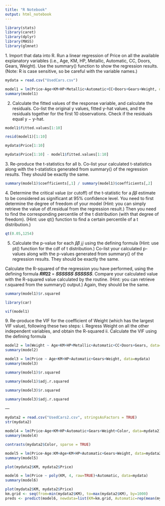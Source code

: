 ```yaml
---
title: "R Notebook"
output: html_notebook
---
```


```r
library(stats)
library(caret)
library(dplyr)
library(MASS)
library(glmnet)
```

1\. Import that data into R. Run a linear regression of Price on all the available explanatory variables (i.e., Age, KM, HP, Metallic, Automatic, CC, Doors, Gears, Weight). Use the summary() function to show the regression results. (Note: R is case sensitive, so be careful with the variable names.)

```r
mydata = read.csv("UsedCars.csv")
```

```r
model1 = lm(Price~Age+KM+HP+Metallic+Automatic+CC+Doors+Gears+Weight, data=mydata)
summary(model1)
```

2.  Calculate the fitted values of the response variable, and calculate the residuals. Co-list the original y values, fitted y-hat values, and the residuals together for the first 10 observations. Check if the residuals equal y − y-hat.

```r
model1$fitted.values[1:10]
```

```r
resid(model1)[1:10]
```

```r
mydata$Price[1:10]
```

```r
mydata$Price[1:10] - model1$fitted.values[1:10]
```

3\. Re-produce the t-statistics for all b. Co-list your calculated t-statistics along with the t-statistics generated from summary() of the regression results. They should be exactly the same.\

```r
summary(model1)$coefficients[,1] / summary(model1)$coefficients[,2]
```

4\. Determine the critical value (or cutoff) of the t-statistic for a 𝛽𝛽 estimate to be considered as significant at 95% confidence level. You need to first determine the degree of freedom of your model (Hint: you can simply retrieve the value of df.residual from the regression result.) Then you need to find the corresponding percentile of the t distribution (with that degree of freedom). (Hint: use qt() function to find a certain percentile of a t distribution.)

```r
qt(0.05,1254)
```

5.  Calculate the p-value for each 𝛽𝛽̂ 𝑗𝑗 using the defining formula (Hint: use pt() function for the cdf of t distribution.) Co-list your calculated p-values along with the p-values generated from summary() of the regression results. They should be exactly the same.

Calculate the R-squared of the regression you have performed, using the defining formula 𝑹𝑹𝟐𝟐 = 𝑺𝑺𝑺𝑺𝑺𝑺 𝑺𝑺𝑺𝑺𝑺𝑺. Compare your calculated value with the R-squared value calculated by the routine. (Hint: you can retrieve r.squared from the summary() output.) Again, they should be the same.

```r
summary(model1)$r.squared
```

```r
library(car)
```

```r
vif(model1)
```

9\. Re-produce the VIF for the coefficient of Weight (which has the largest VIF value), following these two steps: i. Regress Weight on all the other independent variables, and obtain the R-squared ii. Calculate the VIF using the defining formula

```r
model2 = lm(Weight ~ Age+KM+HP+Metallic+Automatic+CC+Doors+Gears, data=mydata)
summary(model2)
```

```r
model3 = lm(Price ~ Age+KM+HP+Automatic+Gears+Weight, data=mydata)
summary(model3)
```

```r
summary(model1)$r.squared
```

```r
summary(model1)$adj.r.squared
```

```r
summary(model3)$r.squared
```

```r
summary(model3)$adj.r.squared
```

---\

```r
mydata2 = read.csv("UsedCars2.csv", stringsAsFactors = TRUE)
str(mydata2)
```

```r
model4 = lm(Price~Age+KM+HP+Automatic+Gears+Weight+Color, data=mydata2)
summary(model4)
```

```r
contrasts(mydata2$Color, sparse = TRUE)
```

```r
model5 = lm(Price~Age:KM+Age+KM+HP+Automatic+Gears+Weight, data=mydata2)
summary(model5)
```

```r
plot(mydata2$KM, mydata2$Price)
```

```r
model6 = lm(Price ~ poly(KM, 4, raw=TRUE)+Automatic, data=mydata)
summary(model6)
```

```r
plot(mydata2$KM, mydata2$Price)
km.grid <- seq(from=min(mydata2$KM), to=max(mydata2$KM), by=1000)
preds <- predict(model6, newdata=list(KM=km.grid, Automatic=rep(mean(mydata2$Automatic),length(km.grid))))
```
